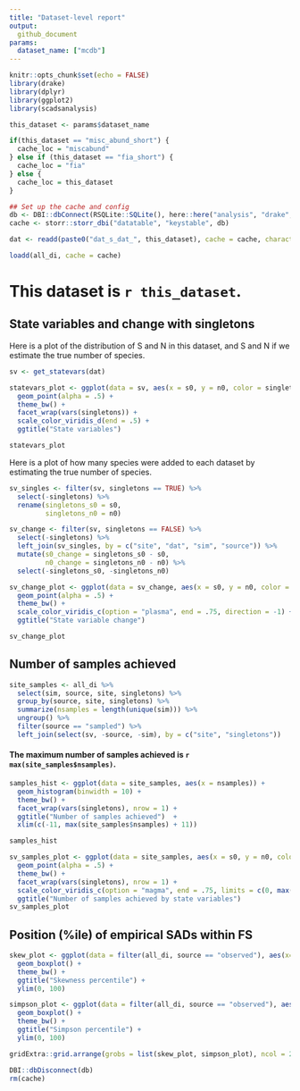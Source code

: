 ```yaml
---
title: "Dataset-level report"
output: 
  github_document
params:
  dataset_name: ["mcdb"]
---
```


```r
knitr::opts_chunk$set(echo = FALSE)
library(drake)
library(dplyr)
library(ggplot2)
library(scadsanalysis)

this_dataset <- params$dataset_name

if(this_dataset == "misc_abund_short") {
  cache_loc = "miscabund"
} else if (this_dataset == "fia_short") {
  cache_loc = "fia" 
} else {
  cache_loc = this_dataset
}

## Set up the cache and config
db <- DBI::dbConnect(RSQLite::SQLite(), here::here("analysis", "drake", paste0("drake-cache-", cache_loc, ".sqlite")))
cache <- storr::storr_dbi("datatable", "keystable", db)

dat <- readd(paste0("dat_s_dat_", this_dataset), cache = cache, character_only = T) 

loadd(all_di, cache = cache)


```
# This dataset is `r this_dataset`.

## State variables and change with singletons

Here is a plot of the distribution of S and N in this dataset, and S and N if we estimate the true number of species.

```r

sv <- get_statevars(dat)

statevars_plot <- ggplot(data = sv, aes(x = s0, y = n0, color = singletons)) +
  geom_point(alpha = .5) +
  theme_bw() +
  facet_wrap(vars(singletons)) +
  scale_color_viridis_d(end = .5) +
  ggtitle("State variables")

statevars_plot
```

Here is a plot of how many species were added to each dataset by estimating the true number of species.

```r
sv_singles <- filter(sv, singletons == TRUE) %>%
  select(-singletons) %>%
  rename(singletons_s0 = s0,
         singletons_n0 = n0)

sv_change <- filter(sv, singletons == FALSE) %>%
  select(-singletons) %>%
  left_join(sv_singles, by = c("site", "dat", "sim", "source")) %>%
  mutate(s0_change = singletons_s0 - s0,
         n0_change = singletons_n0 - n0) %>%
  select(-singletons_s0, -singletons_n0)

sv_change_plot <- ggplot(data = sv_change, aes(x = s0, y = n0, color = log(s0_change))) +
  geom_point(alpha = .5) +
  theme_bw() +
  scale_color_viridis_c(option = "plasma", end = .75, direction = -1) +
  ggtitle("State variable change")

sv_change_plot
```

## Number of samples achieved

```r

site_samples <- all_di %>%
  select(sim, source, site, singletons) %>%
  group_by(source, site, singletons) %>%
  summarize(nsamples = length(unique(sim))) %>%
  ungroup() %>%
  filter(source == "sampled") %>%
  left_join(select(sv, -source, -sim), by = c("site", "singletons"))
```

#### The maximum number of samples achieved is `r max(site_samples$nsamples)`.

```r
samples_hist <- ggplot(data = site_samples, aes(x = nsamples)) +
  geom_histogram(binwidth = 10) +
  theme_bw() +
  facet_wrap(vars(singletons), nrow = 1) +
  ggtitle("Number of samples achieved")  +
  xlim(c(-11, max(site_samples$nsamples) + 11))

samples_hist

sv_samples_plot <- ggplot(data = site_samples, aes(x = s0, y = n0, color = nsamples)) +
  geom_point(alpha = .5) +
  theme_bw() +
  facet_wrap(vars(singletons), nrow = 1) +
  scale_color_viridis_c(option = "magma", end = .75, limits = c(0, max(site_samples$nsamples))) +
  ggtitle("Number of samples achieved by state variables")
sv_samples_plot

```

## Position (%ile) of empirical SADs within FS

```r

skew_plot <- ggplot(data = filter(all_di, source == "observed"), aes(x= singletons, y = skew_percentile)) +
  geom_boxplot() +
  theme_bw() +
  ggtitle("Skewness percentile") +
  ylim(0, 100)

simpson_plot <- ggplot(data = filter(all_di, source == "observed"), aes(x= singletons, y = simpson_percentile)) +
  geom_boxplot() +
  theme_bw() +
  ggtitle("Simpson percentile") +
  ylim(0, 100)

gridExtra::grid.arrange(grobs = list(skew_plot, simpson_plot), ncol = 2)
```

```r

DBI::dbDisconnect(db)
rm(cache)
```
